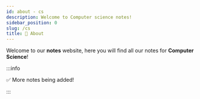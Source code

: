 ```yaml
---
id: about - cs
description: Welcome to Computer science notes!
sidebar_position: 0
slug: /cs
title: 👋 About
---
```



Welcome to our **notes** website, here you will find all our notes for **Computer Science**!

:::info

✅ More notes being added!

:::
